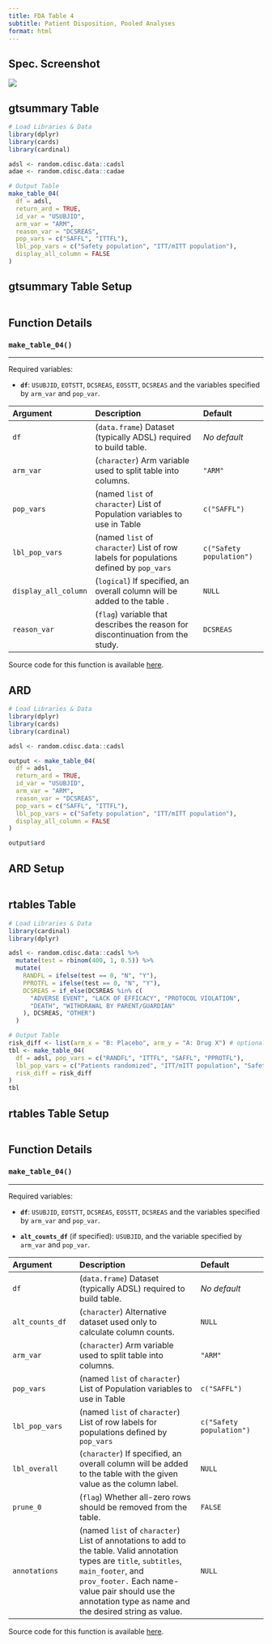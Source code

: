 ```yaml
---
title: FDA Table 4
subtitle: Patient Disposition, Pooled Analyses
format: html
---
```


::: panel-tabset
## Spec. Screenshot

![](../assets/images/screenshots/table_04.png){fig-align="center"}

## gtsummary Table

```r
# Load Libraries & Data
library(dplyr)
library(cards)
library(cardinal)

adsl <- random.cdisc.data::cadsl
adae <- random.cdisc.data::cadae

# Output Table
make_table_04(
  df = adsl,
  return_ard = TRUE,
  id_var = "USUBJID",
  arm_var = "ARM",
  reason_var = "DCSREAS",
  pop_vars = c("SAFFL", "ITTFL"),
  lbl_pop_vars = c("Safety population", "ITT/mITT population"),
  display_all_column = FALSE
)
```

## gtsummary Table Setup

```r
```

## Function Details

### `make_table_04()`

------------------------------------------------------------------------

Required variables:

-   **`df`**: `USUBJID`, `EOTSTT`, `DCSREAS`, `EOSSTT`, `DCSREAS` and the variables specified by `arm_var` and `pop_var`.

| **Argument**    | **Description**                                                                                                                                                                                                                                        | **Default**              |
|:------------------|:---------------------------------|:------------------|
| `df`            | (`data.frame`) Dataset (typically ADSL) required to build table.                                                                                                                                                                                       | *No default*             |
| `arm_var`       | (`character`) Arm variable used to split table into columns.                                                                                                                                                                                           | `"ARM"`                  |
| `pop_vars`      | (named `list` of `character`) List of Population variables to use in Table                                                                                                                                                                             | `c("SAFFL")`             |
| `lbl_pop_vars`  | (named `list` of `character`) List of row labels for populations defined by `pop_vars`                                                                                                                                                                 | `c("Safety population")` |
| `display_all_column`   | (`logical`) If specified, an overall column will be added to the table .                                                                                                                                     | `NULL`                   |
| `reason_var`       | (`flag`) variable that describes the reason for discontinuation from the study.                                                                                                                                                                                       | `DCSREAS`                  |

Source code for this function is available [here](https://github.com/pharmaverse/cardinal/blob/main/R/fda-table_04.R).

## ARD

```r
# Load Libraries & Data
library(dplyr)
library(cards)
library(cardinal)

adsl <- random.cdisc.data::cadsl

output <- make_table_04(
  df = adsl,
  return_ard = TRUE,
  id_var = "USUBJID",
  arm_var = "ARM",
  reason_var = "DCSREAS",
  pop_vars = c("SAFFL", "ITTFL"),
  lbl_pop_vars = c("Safety population", "ITT/mITT population"),
  display_all_column = FALSE
)

output$ard
```

## ARD Setup

```r
```

## rtables Table

```r
# Load Libraries & Data
library(cardinal)
library(dplyr)

adsl <- random.cdisc.data::cadsl %>%
  mutate(test = rbinom(400, 1, 0.5)) %>%
  mutate(
    RANDFL = ifelse(test == 0, "N", "Y"),
    PPROTFL = ifelse(test == 0, "N", "Y"),
    DCSREAS = if_else(DCSREAS %in% c(
      "ADVERSE EVENT", "LACK OF EFFICACY", "PROTOCOL VIOLATION",
      "DEATH", "WITHDRAWAL BY PARENT/GUARDIAN"
    ), DCSREAS, "OTHER")
  )

# Output Table
risk_diff <- list(arm_x = "B: Placebo", arm_y = "A: Drug X") # optional
tbl <- make_table_04(
  df = adsl, pop_vars = c("RANDFL", "ITTFL", "SAFFL", "PPROTFL"),
  lbl_pop_vars = c("Patients randomized", "ITT/mITT population", "Safety population", "Per-protocol population"),
  risk_diff = risk_diff
)
tbl
```

## rtables Table Setup

```r
```

## Function Details

### `make_table_04()`

------------------------------------------------------------------------

Required variables:

-   **`df`**: `USUBJID`, `EOTSTT`, `DCSREAS`, `EOSSTT`, `DCSREAS` and the variables specified by `arm_var` and `pop_var`.

-   **`alt_counts_df`** (if specified): `USUBJID`, and the variable specified by `arm_var` and `pop_var`.

| **Argument**    | **Description**                                                                                                                                                                                                                                        | **Default**              |
|:------------------|:---------------------------------|:------------------|
| `df`            | (`data.frame`) Dataset (typically ADSL) required to build table.                                                                                                                                                                                       | *No default*             |
| `alt_counts_df` | (`character`) Alternative dataset used only to calculate column counts.                                                                                                                                                                                | `NULL`                   |
| `arm_var`       | (`character`) Arm variable used to split table into columns.                                                                                                                                                                                           | `"ARM"`                  |
| `pop_vars`      | (named `list` of `character`) List of Population variables to use in Table                                                                                                                                                                             | `c("SAFFL")`             |
| `lbl_pop_vars`  | (named `list` of `character`) List of row labels for populations defined by `pop_vars`                                                                                                                                                                 | `c("Safety population")` |
| `lbl_overall`   | (`character`) If specified, an overall column will be added to the table with the given value as the column label.                                                                                                                                     | `NULL`                   |
| `prune_0`       | (`flag`) Whether all-zero rows should be removed from the table.                                                                                                                                                                                       | `FALSE`                  |
| `annotations`   | (named `list` of `character`) List of annotations to add to the table. Valid annotation types are `title`, `subtitles`, `main_footer`, and `prov_footer.` Each name-value pair should use the annotation type as name and the desired string as value. | `NULL`                   |

Source code for this function is available [here](https://github.com/pharmaverse/cardinal/blob/main/R/fda-table_04.R).
:::
